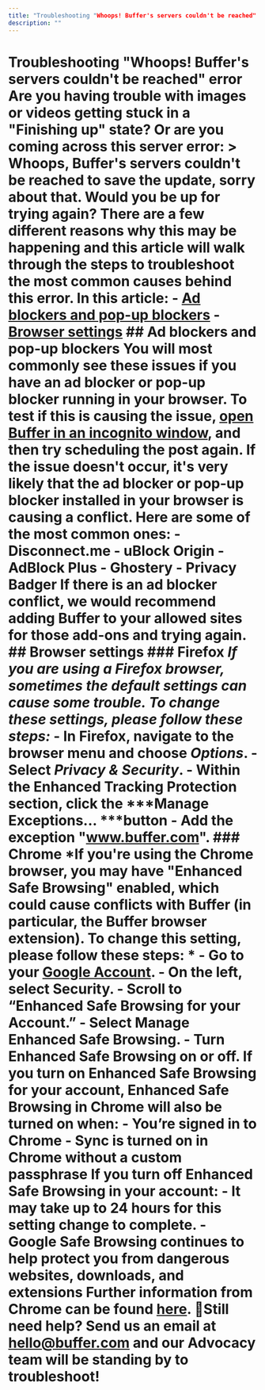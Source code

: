 ```yaml
---
title: "Troubleshooting "Whoops! Buffer's servers couldn't be reached" error"
description: ""
---
```


# Troubleshooting "Whoops! Buffer's servers couldn't be reached" error Are you having trouble with images or videos getting stuck in a "Finishing up" state? Or are you coming across this server error: > Whoops, Buffer's servers couldn't be reached to save the update, sorry about that. Would you be up for trying again? There are a few different reasons why this may be happening and this article will walk through the steps to troubleshoot the most common causes behind this error. In this article: - [Ad blockers and pop-up blockers](#h_01H9NTMQ5AHTJYVY58ASD12C59) - [Browser settings](#h_01H9NTNBCV5AFWGZDT20BPZH49) ## Ad blockers and pop-up blockers You will most commonly see these issues if you have an ad blocker or pop-up blocker running in your browser. To test if this is causing the issue, [open Buffer in an incognito window](https://buffer.helpscoutdocs.com/article/508-opening-buffer-in-an-incognito-or-private-window-how-to-safelist-buffer-and-using-a-vpn#h_01GGABZBW3EQ247KTM4YY1D2VC), and then try scheduling the post again. If the issue doesn't occur, it's very likely that the ad blocker or pop-up blocker installed in your browser is causing a conflict. Here are some of the most common ones: - Disconnect.me - uBlock Origin - AdBlock Plus - Ghostery - Privacy Badger If there is an ad blocker conflict, we would recommend adding Buffer to your allowed sites for those add-ons and trying again. ## Browser settings ### Firefox *If you are using a Firefox browser, sometimes the default settings can cause some trouble. To change these settings, please follow these steps:* - In Firefox, navigate to the browser menu and choose ***Options***. - Select ***Privacy & Security***. - Within the Enhanced Tracking Protection section, click the ***Manage Exceptions... ***button - Add the exception "www.buffer.com". ### Chrome *If you're using the Chrome browser, you may have "Enhanced Safe Browsing" enabled, which could cause conflicts with Buffer (in particular, the Buffer browser extension). To change this setting, please follow these steps: * - Go to your [Google Account](https://myaccount.google.com/). - On the left, select Security. - Scroll to “Enhanced Safe Browsing for your Account.” - Select Manage Enhanced Safe Browsing. - Turn Enhanced Safe Browsing on or off. If you turn on Enhanced Safe Browsing for your account, Enhanced Safe Browsing in Chrome will also be turned on when: - You’re signed in to Chrome - Sync is turned on in Chrome without a custom passphrase If you turn off Enhanced Safe Browsing in your account: - It may take up to 24 hours for this setting change to complete. - Google Safe Browsing continues to help protect you from dangerous websites, downloads, and extensions Further information from Chrome can be found [here](https://support.google.com/accounts/answer/11577602?hl=en). 📝Still need help? Send us an email at [hello@buffer.com](mailto:hello@buffer.com) and our Advocacy team will be standing by to troubleshoot!